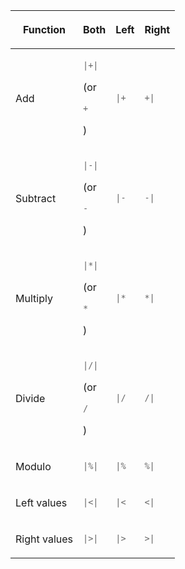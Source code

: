 {| class="wikitable"
! Function
! Both
! Left
! Right 
|-
|Add 
| <syntaxhighlight lang="Haskell" inline>|+|</syntaxhighlight> (or <syntaxhighlight lang="Haskell" inline>+</syntaxhighlight>)
| <syntaxhighlight lang="Haskell" inline>|+</syntaxhighlight> 
| <syntaxhighlight lang="Haskell" inline>+|</syntaxhighlight>
|-
|Subtract
| <syntaxhighlight lang="Haskell" inline>|-|</syntaxhighlight> (or <syntaxhighlight lang="Haskell" inline>-</syntaxhighlight>)
| <syntaxhighlight lang="Haskell" inline>|-</syntaxhighlight> 
| <syntaxhighlight lang="Haskell" inline>-|</syntaxhighlight>
|-
|Multiply
| <syntaxhighlight lang="Haskell" inline>|*|</syntaxhighlight> (or <syntaxhighlight lang="Haskell" inline>*</syntaxhighlight>)
| <syntaxhighlight lang="Haskell" inline>|*</syntaxhighlight> 
| <syntaxhighlight lang="Haskell" inline>*|</syntaxhighlight>
|-
|Divide
| <syntaxhighlight lang="Haskell" inline>|/|</syntaxhighlight> (or <syntaxhighlight lang="Haskell" inline>/</syntaxhighlight>)
| <syntaxhighlight lang="Haskell" inline>|/</syntaxhighlight> 
| <syntaxhighlight lang="Haskell" inline>/|</syntaxhighlight>
|-
|Modulo
| <syntaxhighlight lang="Haskell" inline>|%|</syntaxhighlight>
| <syntaxhighlight lang="Haskell" inline>|%</syntaxhighlight> 
| <syntaxhighlight lang="Haskell" inline>%|</syntaxhighlight>
|-
|Left values
| <syntaxhighlight lang="Haskell" inline>|<|</syntaxhighlight>
| <syntaxhighlight lang="Haskell" inline>|<</syntaxhighlight> 
| <syntaxhighlight lang="Haskell" inline><|</syntaxhighlight>
|-
|Right values
| <syntaxhighlight lang="Haskell" inline>|>|</syntaxhighlight>
| <syntaxhighlight lang="Haskell" inline>|></syntaxhighlight> 
| <syntaxhighlight lang="Haskell" inline>>|</syntaxhighlight>
|}